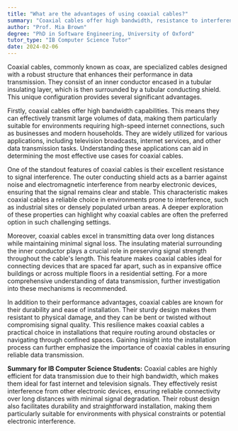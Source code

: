 ```yaml
---
title: "What are the advantages of using coaxial cables?"
summary: "Coaxial cables offer high bandwidth, resistance to interference, and can transmit data over long distances."
author: "Prof. Mia Brown"
degree: "PhD in Software Engineering, University of Oxford"
tutor_type: "IB Computer Science Tutor"
date: 2024-02-06
---
```


Coaxial cables, commonly known as coax, are specialized cables designed with a robust structure that enhances their performance in data transmission. They consist of an inner conductor encased in a tubular insulating layer, which is then surrounded by a tubular conducting shield. This unique configuration provides several significant advantages.

Firstly, coaxial cables offer high bandwidth capabilities. This means they can effectively transmit large volumes of data, making them particularly suitable for environments requiring high-speed internet connections, such as businesses and modern households. They are widely utilized for various applications, including television broadcasts, internet services, and other data transmission tasks. Understanding these applications can aid in determining the most effective use cases for coaxial cables.

One of the standout features of coaxial cables is their excellent resistance to signal interference. The outer conducting shield acts as a barrier against noise and electromagnetic interference from nearby electronic devices, ensuring that the signal remains clear and stable. This characteristic makes coaxial cables a reliable choice in environments prone to interference, such as industrial sites or densely populated urban areas. A deeper exploration of these properties can highlight why coaxial cables are often the preferred option in such challenging settings.

Moreover, coaxial cables excel in transmitting data over long distances while maintaining minimal signal loss. The insulating material surrounding the inner conductor plays a crucial role in preserving signal strength throughout the cable's length. This feature makes coaxial cables ideal for connecting devices that are spaced far apart, such as in expansive office buildings or across multiple floors in a residential setting. For a more comprehensive understanding of data transmission, further investigation into these mechanisms is recommended.

In addition to their performance advantages, coaxial cables are known for their durability and ease of installation. Their sturdy design makes them resistant to physical damage, and they can be bent or twisted without compromising signal quality. This resilience makes coaxial cables a practical choice in installations that require routing around obstacles or navigating through confined spaces. Gaining insight into the installation process can further emphasize the importance of coaxial cables in ensuring reliable data transmission.

**Summary for IB Computer Science Students:** Coaxial cables are highly efficient for data transmission due to their high bandwidth, which makes them ideal for fast internet and television signals. They effectively resist interference from other electronic devices, ensuring reliable connectivity over long distances with minimal signal degradation. Their robust design also facilitates durability and straightforward installation, making them particularly suitable for environments with physical constraints or potential electronic interference.
    